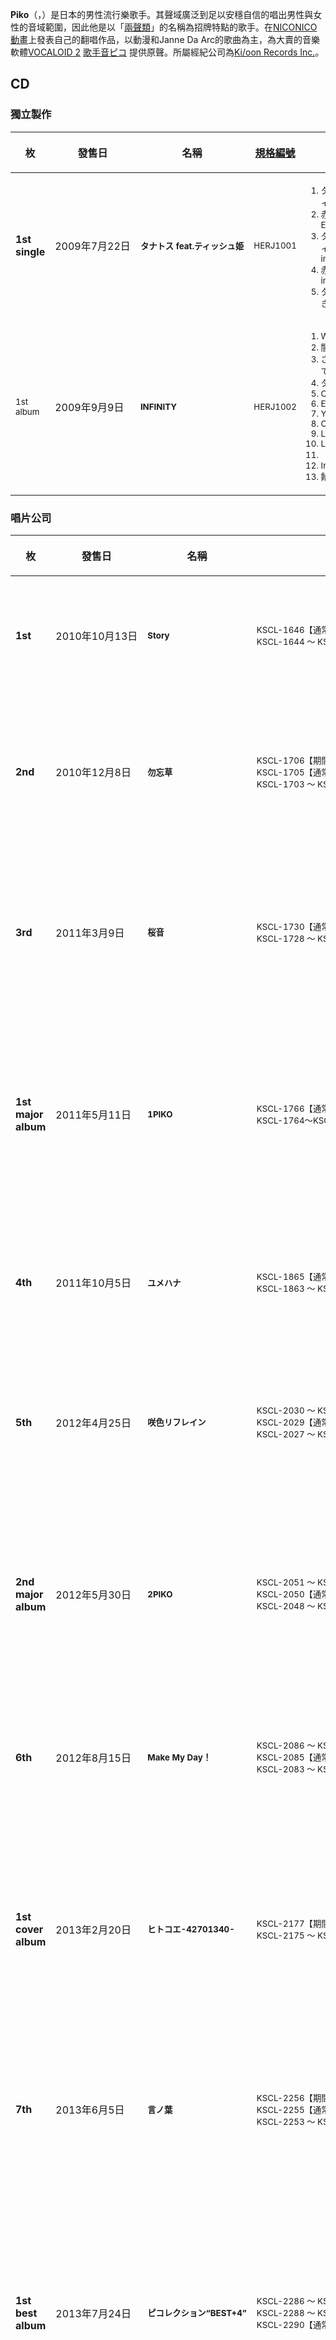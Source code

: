 {{otheruses|subject=日本歌手|other=VOCALOID的產品|歌手音PIKO}}
{{blpunsourced|time=2018-06-25T05:43:40+00:00}}
{{藝人
| 姓名     = ピコ (ﾋﾟωﾟｺ)
| 類型     = 歌手
| 圖片     =
| 圖片尺寸 = 
| 圖片簡介 =
| 原名     = 
| 外文名   = ピコ
| 外文     = ja
| 羅馬拼音 = Piko
| 英文名   =
| 國籍     = {{JPN}}
| 出生日期 = {{birth_date_and _age|1988|3|11}}
| 出生地點 = {{JPN}}[[兵庫縣|兵庫縣]]
| 職業     = [[歌手|歌手]]
| 語言     = 日語
| 音樂類型 = [[J-POP|J-POP]]
| 出道日期 = 2009年-
| 唱片公司 = ハートフルエンタテインメント（2009年）<br />[[Ki/oon_Records|Ki/oon Records]]（2010年 - ）
| 經紀公司 = T-INFINITY
| 網站     = [http://www.piko-piko.jp/ ピコ official site]
}}
{{Japanese|japanese=ピコ|kana=ぴこ|romaji=Piko}}
'''Piko'''（{{lang-ja|ピコ}}，{{bd|1988年|3月11日}}）是日本的男性流行樂歌手。其聲域廣泛到足以安穩自信的唱出男性與女性的音域範圍，因此他是以「[[兩聲類|兩聲類]]」的名稱為招牌特點的歌手。在[[NICONICO動畫|NICONICO動畫]]上發表自己的翻唱作品，以動漫和Janne Da Arc的歌曲為主，為大賣的音樂軟體[[VOCALOID_2|VOCALOID 2]] [[歌手音ピコ|歌手音ピコ]] 提供原聲。所屬經紀公司為[[Ki/oon_Records_Inc.|Ki/oon Records Inc.]]。

== CD ==
=== 獨立製作 ===
{| class=wikitable 
|-
! 枚 !! 發售日 !! 名稱 !! style="white-space:nowrap" |[[規格編號|規格編號]] !! 收錄曲
|-
!'''1st single'''
|style="white-space:nowrap" |2009年7月22日
|style="white-space:nowrap" |<small>'''タナトス feat.ティッシュ姫'''</small>
|style="white-space:nowrap" |<small> HERJ1001</small>
|<small>
#タナトス feat.ティッシュ姫　
#赤い花 -Extended ver.-　
#タナトス feat.ティッシュ姫 -instrumental-　
#赤い花 -instrumental-　
#タナトス -姫抜き Track-<small>
</small>
|-
|<small>1st album
|style="white-space:nowrap" |2009年9月9日
|style="white-space:nowrap" |<small>'''INFINITY'''</small>
|style="white-space:nowrap" |<small> HERJ1002</small>
|<small>
#World's End
#闇色アリス
#さよなら、愛してた
#タナイス
#Cube
#Etemal Memory
#YuiUi
#Crazy for you
#Lost...
#LOVE PLANET
#「I」
#Infinity space
#飴か夢
</small>
|}

=== 唱片公司 ===
{|class=wikitable
|-
! 枚 !! 發售日 !! 名稱 !! style="white-space:nowrap" |規格編號 !! 收錄曲
|-
!'''1st'''
|style="white-space:nowrap" |2010年10月13日
|style="white-space:nowrap" |<small>'''Story'''</small>
|style="white-space:nowrap" |<small>KSCL-1646【通常盤】<br />KSCL-1644 ～ KSCL-1645【初回生産限定盤】</small>
|<small>
#Story
#セピア
#飴か梦
#Story (PikoLess Version)
#セピア (PikoLess Version)
#飴か梦 (PikoLess Version) 
<small>
</small>
|-
!'''2nd'''
|style="white-space:nowrap" |2010年12月8日
|style="white-space:nowrap" |<small>'''勿忘草'''</small>
|style="white-space:nowrap" |<small>KSCL-1706【期間生産限定盤】<br />KSCL-1705【通常盤】<br />KSCL-1703 ～ KSCL-1704【初回生産限定盤】</small>
|<small>
#勿忘草
#白い雪のプリンセスは
#Stardust
#勿忘草 (PikoLess Version)
#白い雪のプリンセスは (PikoLess Version)
#Stardust (PikoLess Version) 
<small>
</small>
|-
!'''3rd'''
|style="white-space:nowrap" |2011年3月9日
|style="white-space:nowrap" |<small>'''桜音'''</small>
|style="white-space:nowrap" |<small>KSCL-1730【通常盤】<br />KSCL-1728 ～ KSCL-1729【初回生産限定盤】</small>
|<small>
#桜音 (TVアニメ『よりぬき銀魂さん』EDテーマ)
#言葉メテオ
#ラストチャイム
#桜音(PikoLess Version)
#言葉メテオ(PikoLess Version)
#ラストチャイム(PikoLess Version)
<small>
</small>
|-
!'''1st major album'''
|style="white-space:nowrap" |2011年5月11日
|style="white-space:nowrap" |<small>'''1PIKO'''</small>
|style="white-space:nowrap" |<small>KSCL-1766【通常盤】<br />KSCL-1764～KSCL-1765【初回生産限定盤】</small>
|<small>
#Rebirth
#桜音
#main dish
#証
#勿忘草
#恋しくて
#ピコピコ☆レジェンドオブザナイト
#二息歩行
#Rollin' Merry Go Round
#Story
#孤独の冠
#Shooting Star
#Sakurane -Ballad-
<small>
</small>
|-
!'''4th'''
|style="white-space:nowrap" |2011年10月5日
|style="white-space:nowrap" |<small>'''ユメハナ'''</small>
|style="white-space:nowrap" |<small>KSCL-1865【通常盤】<br />KSCL-1863 ～ KSCL-1864【初回生産限定盤】</small>
|<small>
#ユメハナ
#Immoral
#孤独の果て
#ユメハナ(PikoLess Version)
#Immoral(PikoLess Version)
#孤独の果て(PikoLess Version)
<small>
</small>
|-
!'''5th'''
|style="white-space:nowrap" |2012年4月25日
|style="white-space:nowrap" |<small>'''咲色リフレイン'''</small>
|style="white-space:nowrap" |<small>KSCL-2030 ～ KSCL-2031【完全生産限定盤】<br />KSCL-2029【通常盤】<br />KSCL-2027 ～ KSCL-2028【初回生産限定盤】</small>
|<small>
#咲色リフレイン
#Hysteric rain
#天ノ弱
#咲色リフレイン(PikoLess Version)
#Hysteric rain(PikoLess Version)
#天ノ弱(PikoLess Version)
<small>
</small>
|-
!'''2nd major album'''
|style="white-space:nowrap" |2012年5月30日
|style="white-space:nowrap" |<small>'''2PIKO'''</small>
|style="white-space:nowrap" |<small>KSCL-2051 ～ KSCL-2052【完全生産限定盤】<br />KSCL-2050【通常盤】<br />KSCL-2048 ～ KSCL-2049【初回生産限定盤】</small>
|<small>
#ジョージャク：ヤッパダメカ
#咲色リフレイン
#君に逢いたくて
#乱獲パラレル
#天樂
#シンドローム
#ピコピコ★ナイトオブギャラクシー
#ユメハナ
#Unlimted　Dream　Walkers
#Maker÷Breaker
#ONLINE
#Acid Soul-完全に厨二病じゃん-
<small>
</small>
|-
!'''6th'''
|style="white-space:nowrap" |2012年8月15日
|style="white-space:nowrap" |<small>'''Make My Day！'''</small>
|style="white-space:nowrap" |<small>KSCL-2086 ～ KSCL-2087【完全生産限定盤】<br />KSCL-2085【通常盤】<br />KSCL-2083 ～ KSCL-2084【初回生産限定盤】</small>
|<small>
#Make My Day！
#月食
#インビジブル
#Make My Day!(PikolessVersion)
#月食(PikolessVersion)
#インビジブル(PikolessVersion)
<small>
</small>
|-
!'''1st cover album'''
|style="white-space:nowrap" |2013年2月20日
|style="white-space:nowrap" |<small>'''ヒトコエ-42701340-'''</small>
|style="white-space:nowrap" |<small>KSCL-2177【期間限定通常盤】<br />KSCL-2175 ～ KSCL-2176【完全生産限定盤】</small>
|<small>
#Tears In
#人生リセットボタン
#モザイクロール
#千本桜
#セツナトリップ
#ウタカタストロフィ
#白い雪のプリンセスは（完全生産限定盤）
#言葉メテオ（完全生産限定盤）
#天ノ弱（完全生産限定盤）
#インビジブル（完全生産限定盤）
<small>
</small>
|-
!'''7th'''
|style="white-space:nowrap" |2013年6月5日
|style="white-space:nowrap" |<small>'''言ノ葉'''</small>
|style="white-space:nowrap" |<small>KSCL-2256【期間生産限定盤】<br />KSCL-2255【通常盤】<br />KSCL-2253 ～ KSCL-2254【初回生産限定盤】</small>
|<small>
#言ノ葉
#Run
#僕のノート（仮）
#言ノ葉（PikoLess Version）
#Run（PikoLess Version）
#僕のノート（仮）（PikoLess Version）
<small>
</small>
|-
!'''1st best album'''
|style="white-space:nowrap" |2013年7月24日
|style="white-space:nowrap" |<small>'''ピコレクション“BEST+4”'''</small>
|style="white-space:nowrap" |<small> KSCL-2286 ～ KSCL-2287【初回生產限定盤Ａ】<br />KSCL-2288 ～ KSCL-2289【初回生產限定盤Ｂ】<br />KSCL-2290【通常盤】</small>
|<small>
#言ノ葉
#Tears In
#Make My Day!
#咲色リフレイン
#ユメハナ
#二息歩行
#桜音
#勿忘草
#Story
#闇色アリス
#傘（作詞・作曲：前山田健一（ヒャダイン）
#ジャガーノート（作詞・作曲：buzzG）
# -0時-（作詞：赤飯／作曲：ピコ）
#雪の華（カヴァー）
#タナトス（新録）
</small>
|-
!'''8th'''
|style="white-space:nowrap" |2015年9月30日
|style="white-space:nowrap" |<small>'''村人A'''</small>
|style="white-space:nowrap" |<small> KSCL-2619 ～ KSCL-2620【初回生產限定盤】<br /> KSCL-2621 【通常盤】<br /></small>
|<small>
#村人A
#Glorious Unseen
#村人A (PikoLess Version)
#Glorious Unseen (PikoLess Version) 

</small>
|}

== 電台  ==
*ピコ☆ラジ（2011年5月4日- FM愛知）

== 外部 ==
* {{ja}} [http://www.kioon.com/vocaloid/piko/ ピコ VOCALOID2 開発コードPiko 「歌手音ピコ」]{{Wayback|url=http://www.kioon.com/vocaloid/piko/ |date=20120719004013 }} 
* {{ja}} [http://ameblo.jp/piko-blo/ ピコ オフィシャルブログ 「⑨ピコ風呂」 Powered by Ameba(官方部落格)]{{Wayback|url=http://ameblo.jp/piko-blo/ |date=20110728091532 }} 
* {{ja}} [http://www.piko-piko.jp/ ピコ Official Web Site]{{Wayback|url=http://www.piko-piko.jp/ |date=20120615140834 }} 
* {{ja}} {{Twitter|piko_niconico|ピコ}}
[[Category:日本男歌手|Category:日本男歌手]]
[[Category:Niconico動畫|Category:Niconico動畫]]
[[Category:使用Vocaloid的音樂家|Category:使用Vocaloid的音樂家]]